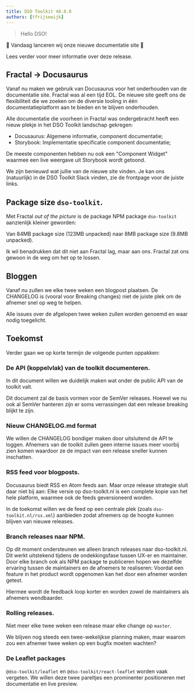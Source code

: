 ```yaml
---
title: DSO Toolkit 48.0.0
authors: [tfrijsewijk]
---
```


> Hello DSO!

🎊 Vandaag lanceren wij onze nieuwe documentatie site 🎉

Lees verder voor meer informatie over deze release.

<!--truncate-->

## Fractal -> Docusaurus

Vanaf nu maken we gebruik van Docusaurus voor het onderhouden van de documentatie site. Fractal was al een tijd EOL. De nieuwe site geeft ons de flexibiliteit die we zoeken om de diversie tooling in één documentatieplatform aan te bieden en te blijven onderhouden.

Alle documentatie die voorheen in Fractal was ondergebracht heeft een nieuw plekje in het DSO Toolkit landschap gekregen:

- Docusaurus: Algemene informatie, component documentatie;
- Storybook: Implementatie specificatie component documentatie;

De meeste componenten hebben nu ook een "Component Widget" waarmee een live weergave uit Storybook wordt getoond.

We zijn benieuwd wat jullie van de nieuwe site vinden. Je kan ons (natuurlijk) in de DSO Toolkit Slack vinden, zie de frontpage voor de juiste links.

## Package size `dso-toolkit`.

Met Fractal _out of the picture_ is de package NPM package `dso-toolkit` aanzienlijk kleiner geworden:

Van 84MB package size (123MB unpacked) naar 8MB package size (9.8MB unpacked).

Ik wil benadrukken dat dit niet aan Fractal lag, maar aan ons. Fractal zat ons gewoon in de weg om het op te lossen.

## Bloggen

Vanaf nu zullen we elke twee weken een blogpost plaatsen. De CHANGELOG is (vooral voor Breaking changes) niet de juiste plek om de afnemer snel op weg te helpen.

Alle issues over de afgelopen twee weken zullen worden genoemd en waar nodig toegelicht.

## Toekomst

Verder gaan we op korte termijn de volgende punten oppakken:

### De API (koppelvlak) van de toolkit documenteren.

In dit document willen we duidelijk maken wat onder de public API van de toolkit valt.

Dit document zal de basis vormen voor de SemVer releases. Hoewel we nu ook al SemVer hanteren zijn er soms verrassingen dat een release breaking blijkt te zijn.

### Nieuw CHANGELOG.md format

We willen de CHANGELOG bondiger maken door uitsluitend de API te loggen. Afnemers van de toolkit zullen geen interne issues meer voorbij zien komen waardoor ze de impact van een release sneller kunnen inschatten.

### RSS feed voor blogposts.

Docusaurus biedt RSS en Atom feeds aan. Maar onze release strategie sluit daar niet bij aan: Elke versie op dso-toolkit.nl is een complete kopie van het hele platform, waarmee ook de feeds geversioneerd worden.

In de toekomst willen we de feed op een centrale plek (zoals `dso-toolkit.nl/rss.xml`) aanbieden zodat afnemers op de hoogte kunnen blijven van nieuwe releases.

### Branch releases naar NPM.

Op dit moment ondersteunen we alleen branch releases naar dso-toolkit.nl. Dit werkt uitstekend tijdens de ondekkingsfase tussen UX-er en maintainer. Door elke branch ook als NPM package te publiceren hopen we dezelfde ervaring tussen de maintainers en de afnemers te realiseren: Voordat een feature in het product wordt opgenomen kan het door een afnemer worden getest.

Hiermee wordt de feedback loop korter en worden zowel de maintainers als afnemers wendbaarder.

### Rolling releases.

Niet meer elke twee weken een release maar elke change op `master`.

We blijven nog steeds een twee-wekelijkse planning maken, maar waarom zou een afnemer twee weken op een bugfix moeten wachten?

### De Leaflet packages

`@dso-toolkit/leaflet` en `@dso-toolkit/react-leaflet` worden vaak vergeten. We willen deze twee pareltjes een prominenter positioneren met documentatie en live preview.
